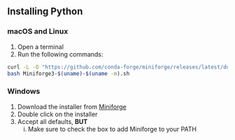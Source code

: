 ## Installing Python {.smaller}

### macOS and Linux

1. Open a terminal
2. Run the following commands:
```bash
curl -L -O "https://github.com/conda-forge/miniforge/releases/latest/download/Miniforge3-$(uname)-$(uname -m).sh"
bash Miniforge3-$(uname)-$(uname -m).sh
```

### Windows

1. Download the installer from [Miniforge](https://github.com/conda-forge/miniforge)
2. Double click on the installer
3. Accept all defaults,  **BUT**
    i) Make sure to check the box to add Miniforge to your PATH
